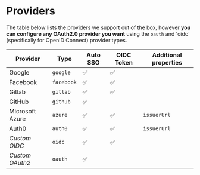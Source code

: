 # Providers

The table below lists the providers we support out of the box, however **you can configure any OAuth2.0 provider you want** using the `oauth` and 'oidc` (specifically for OpenID Connect) provider types.

| Provider        | Type       | Auto SSO | OIDC Token | Additional properties |
|-----------------|------------|----------|------------|-----------------------|
| Google          | `google`   | ✅        | ✅          |                       |
| Facebook        | `facebook` | ✅        | ✅          |                       |
| Gitlab          | `gitlab`   | ✅        | ✅          |                       |
| GitHub          | `github`   | ✅        |            |                       |
| Microsoft Azure | `azure`    | ✅        | ✅          | `issuerUrl`           |
| Auth0           | `auth0`    | ✅        | ✅          | `issuerUrl`           |
| _Custom OIDC_   | `oidc`     | ✅        | ✅          |                       |
| _Custom OAuth2_ | `oauth`    | ✅        |            |                       |